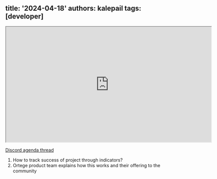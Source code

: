 title: '2024-04-18'
authors: kalepail
tags: [developer]
---

<iframe
  src="https://drive.google.com/file/d/1ZUdrK0YuF69un_KA3rJGvZaD_wmgYG8N/view?usp=sharing"
  width="640"
  height="360"
  allow="autoplay"
></iframe>

[Discord agenda thread](https://discord.com/channels/897514728459468821/911254664576643122/1215404506964172890)

1. How to track success of project through indicators?
2. Ortege product team explains how this works and their offering to the community
